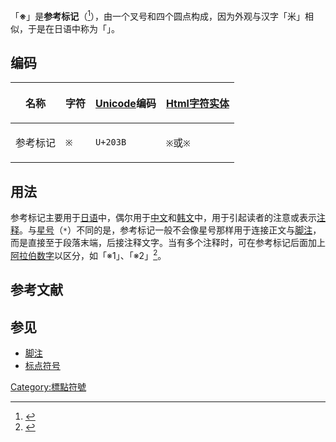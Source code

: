 {{標點符號|※}}
「'''※'''」是'''参考标记'''（{{lang-en|Reference Mark}}<ref>{{cite web|title=參考標記|url=http://terms.naer.edu.tw/detail/263823/|website=国家教育研究院 双语词汇、学术名词暨辞书资讯网|accessdate=2017-02-05|archive-date=2017-02-05|archive-url=https://web.archive.org/web/20170205183726/http://terms.naer.edu.tw/detail/263823/|dead-url=no}}</ref>），由一个叉号和四个圆点构成，因为外观与汉字「米」相似，于是在日语中称为「{{lang|ja|米印（こめじるし）}}」。

==编码==
{| class="wikitable"
|-
! 名称!!字符 !! [[Unicode|Unicode]]编码 !! [[字符實體引用|Html字符实体]]
|-
| 参考标记 || <code>※</code> || <code>U+203B</code>|| <code>&#8251;</code>或<code>&#8251;</code>
|}

==用法==
参考标记主要用于[[日语|日语]]中，偶尔用于[[中文|中文]]和[[韩文|韩文]]中，用于引起读者的注意或表示[[注释|注释]]。与[[星号|星号]]（<code>*</code>）不同的是，参考标记一般不会像星号那样用于连接正文与[[脚注|脚注]]，而是直接至于段落末端，后接注释文字。当有多个注释时，可在参考标记后面加上[[阿拉伯数字|阿拉伯数字]]以区分，如「※1」、「※2」<ref>{{cite web|title=こめじるし【※, 米印】|url=http://www.jekai.org/entries/aa/00/nn/aa00nn28.htm|website=jeKai Japanese-English dictionary project|accessdate=2017-02-05|archive-url=https://web.archive.org/web/20110516191252/http://www.jekai.org/entries/aa/00/nn/aa00nn28.htm|archive-date=2011-05-16|dead-url=yes}}</ref>。

== 参考文献 ==
{{Reflist}}

== 参见 ==
* [[脚注|脚注]]
* [[标点符号|标点符号]]

[[Category:標點符號|Category:標點符號]]

{{Grammatology-stub}}
